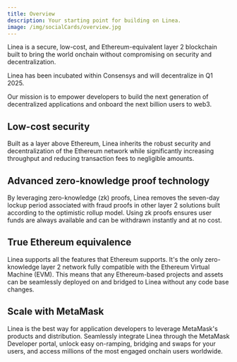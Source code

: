 ```yaml
---
title: Overview
description: Your starting point for building on Linea.
image: /img/socialCards/overview.jpg
---
```


Linea is a secure, low-cost, and Ethereum-equivalent layer 2 blockchain built to bring the world 
onchain without compromising on security and decentralization. 

Linea has been incubated within Consensys and will decentralize in Q1 2025. 

Our mission is to empower developers to build the next generation of decentralized applications and 
onboard the next billion users to web3. 

## Low-cost security

Built as a layer above Ethereum, Linea inherits the robust security and decentralization of the 
Ethereum network while significantly increasing throughput and reducing transaction fees to 
negligible amounts. 

## Advanced zero-knowledge proof technology

By leveraging zero-knowledge (zk) proofs, Linea removes the seven-day lockup period associated with 
fraud proofs in other layer 2 solutions built according to the optimistic rollup model. Using zk
proofs ensures user funds are always available and can be withdrawn instantly and at no cost.

## True Ethereum equivalence

Linea supports all the features that Ethereum supports. It's the only zero-knowledge layer 2 network 
fully compatible with the Ethereum Virtual Machine (EVM). This means that any Ethereum-based 
projects and assets can be seamlessly deployed on and bridged to Linea without any code base 
changes. 

## Scale with MetaMask 

Linea is the best way for application developers to leverage MetaMask's products and distribution. 
Seamlessly integrate Linea through the MetaMask Developer portal, unlock easy on-ramping, bridging 
and swaps for your users, and access millions of the most engaged onchain users worldwide.
